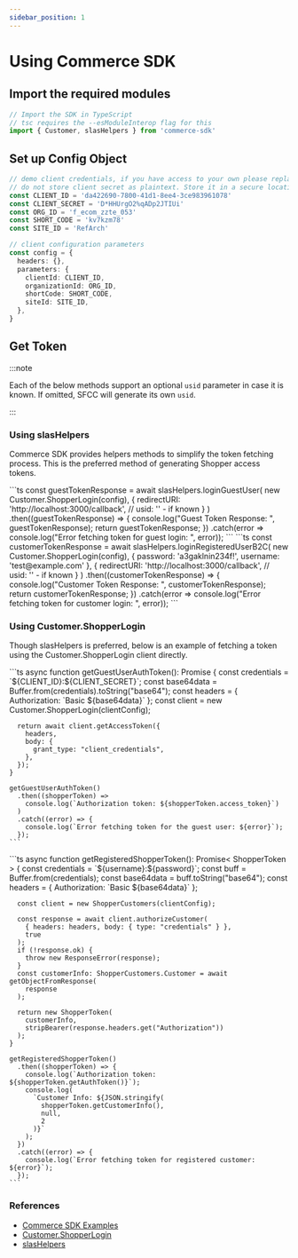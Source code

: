 ```yaml
---
sidebar_position: 1
---
```



# Using Commerce SDK

## Import the required modules

```ts
// Import the SDK in TypeScript
// tsc requires the --esModuleInterop flag for this
import { Customer, slasHelpers } from 'commerce-sdk'
```

## Set up Config Object

```ts
// demo client credentials, if you have access to your own please replace them below.
// do not store client secret as plaintext. Store it in a secure location.
const CLIENT_ID = 'da422690-7800-41d1-8ee4-3ce983961078'
const CLIENT_SECRET = 'D*HHUrgO2%qADp2JTIUi'
const ORG_ID = 'f_ecom_zzte_053'
const SHORT_CODE = 'kv7kzm78'
const SITE_ID = 'RefArch'

// client configuration parameters
const config = {
  headers: {},
  parameters: {
    clientId: CLIENT_ID,
    organizationId: ORG_ID,
    shortCode: SHORT_CODE,
    siteId: SITE_ID,
  },
}
```

## Get Token

:::note

Each of the below methods support an optional `usid` parameter in case it is known. If omitted, SFCC will generate its own `usid`.

:::

### Using slasHelpers

Commerce SDK provides helpers methods to simplify the token fetching process. This is the preferred method of generating Shopper access tokens.

<Tabs>
  <TabItem value="guest" label="Guest User">
    ```ts
    const guestTokenResponse = await slasHelpers.loginGuestUser(
        new Customer.ShopperLogin(config),
        {
            redirectURI: 'http://localhost:3000/callback',
            // usid: '' - if known
        }
      )
      .then((guestTokenResponse) => {
        console.log("Guest Token Response: ", guestTokenResponse);
        return guestTokenResponse;
      })
      .catch(error => console.log("Error fetching token for guest login: ", error));
    ```
  </TabItem>
  <TabItem value="registered" label="Registered B2C User">
    ```ts
    const customerTokenResponse = await slasHelpers.loginRegisteredUserB2C(
        new Customer.ShopperLogin(config),
        { password: 'a3gaklnin234f!', username: 'test@example.com' },
        {
            redirectURI: 'http://localhost:3000/callback',
            // usid: '' - if known
        }
      )
      .then((customerTokenResponse) => {
        console.log("Customer Token Response: ", customerTokenResponse);
        return customerTokenResponse;
      })
      .catch(error => console.log("Error fetching token for customer login: ", error));
    ```
  </TabItem>
</Tabs>

### Using Customer.ShopperLogin

Though slasHelpers is preferred, below is an example of fetching a token using the Customer.ShopperLogin client directly.

<Tabs>
  <TabItem value="guest" label="Guest User">
    ```ts
    async function getGuestUserAuthToken(): Promise<Customer.ShopperLogin.TokenResponse> {
      const credentials = `${CLIENT_ID}:${CLIENT_SECRET}`;
      const base64data = Buffer.from(credentials).toString("base64");
      const headers = { Authorization: `Basic ${base64data}` };
      const client = new Customer.ShopperLogin(clientConfig);

      return await client.getAccessToken({
        headers,
        body: {
          grant_type: "client_credentials",
        },
      });
    }

    getGuestUserAuthToken()
      .then((shopperToken) =>
        console.log(`Authorization token: ${shopperToken.access_token}`)
      )
      .catch((error) => {
        console.log(`Error fetching token for the guest user: ${error}`);
      });
    ```

  </TabItem>
  <TabItem value="registered" label="Registered B2C User">
    ```ts
    async function getRegisteredShopperToken(): Promise<
  ShopperToken<ShopperCustomers.Customer>
> {
      const credentials = `${username}:${password}`;
      const buff = Buffer.from(credentials);
      const base64data = buff.toString("base64");
      const headers = { Authorization: `Basic ${base64data}` };

      const client = new ShopperCustomers(clientConfig);

      const response = await client.authorizeCustomer(
        { headers: headers, body: { type: "credentials" } },
        true
      );
      if (!response.ok) {
        throw new ResponseError(response);
      }
      const customerInfo: ShopperCustomers.Customer = await getObjectFromResponse(
        response
      );

      return new ShopperToken(
        customerInfo,
        stripBearer(response.headers.get("Authorization"))
      );
    }

    getRegisteredShopperToken()
      .then((shopperToken) => {
        console.log(`Authorization token: ${shopperToken.getAuthToken()}`);
        console.log(
          `Customer Info: ${JSON.stringify(
            shopperToken.getCustomerInfo(),
            null,
            2
          )}`
        );
      })
      .catch((error) => {
        console.log(`Error fetching token for registered customer: ${error}`);
      });
    ```

  </TabItem>
</Tabs>

### References

- [Commerce SDK Examples](https://github.com/SalesforceCommerceCloud/commerce-sdk/tree/main/examples)
- [Customer.ShopperLogin](https://salesforcecommercecloud.github.io/commerce-sdk/classes/customer.shopperlogin.html)
- [slasHelpers](https://salesforcecommercecloud.github.io/commerce-sdk/modules/helpers.html#slashelpers)
